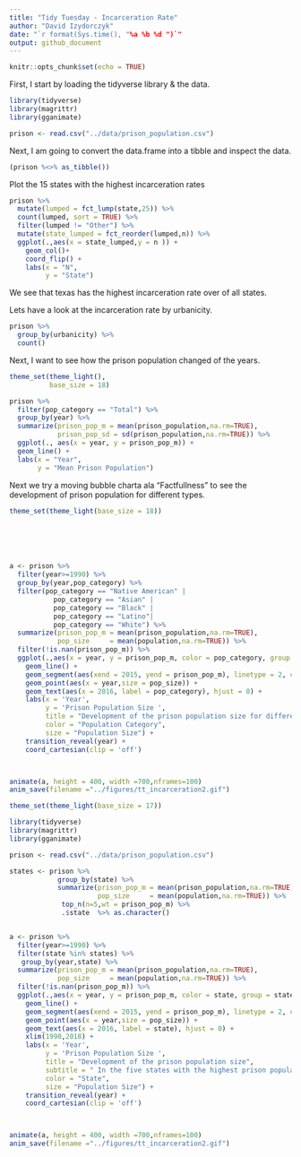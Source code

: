 ```yaml
---
title: "Tidy Tuesday - Incarceration Rate"
author: "David Izydorczyk"
date: "`r format(Sys.time(), "%a %b %d ")`"
output: github_document
---
```

  
```r
knitr::opts_chunk$set(echo = TRUE)
```

First, I start by loading the tidyverse library & the data. 

```r
library(tidyverse)
library(magrittr)
library(gganimate)

prison <- read.csv("../data/prison_population.csv")


```

Next, I am going to convert the data.frame into a tibble and inspect the data. 

```r
(prison %<>% as_tibble())
```
Plot the 15 states with the highest incarceration rates

```r


prison %>% 
  mutate(lumped = fct_lump(state,25)) %>%
  count(lumped, sort = TRUE) %>%
  filter(lumped != "Other") %>%
  mutate(state_lumped = fct_reorder(lumped,n)) %>%
  ggplot(.,aes(x = state_lumped,y = n )) + 
    geom_col()+
    coord_flip() +
    labs(x = "N",
         y = "State")

```

We see that texas has the highest incarceration rate over of all states. 

Lets have a look at the incarceration rate by urbanicity.

```r
prison %>% 
  group_by(urbanicity) %>%
  count()
```

Next, I want to see how the prison population changed of the years.

```r
theme_set(theme_light(),
          base_size = 18)

prison %>% 
  filter(pop_category == "Total") %>%
  group_by(year) %>%
  summarize(prison_pop_m = mean(prison_population,na.rm=TRUE),
            prison_pop_sd = sd(prison_population,na.rm=TRUE)) %>% 
  ggplot(., aes(x = year, y = prison_pop_m)) +
  geom_line() +
  labs(x = "Year",
       y = "Mean Prison Population")
```

Next we try a moving bubble charta ala "Factfullness" to see the development of prison population for different types. 


```r
theme_set(theme_light(base_size = 18))






a <- prison %>% 
  filter(year>=1990) %>%
  group_by(year,pop_category) %>%
  filter(pop_category == "Native American" |
           pop_category == "Asian" |
           pop_category == "Black" |
           pop_category == "Latino"|
           pop_category == "White") %>% 
  summarize(prison_pop_m = mean(prison_population,na.rm=TRUE),
            pop_size     = mean(population,na.rm=TRUE)) %>% 
  filter(!is.nan(prison_pop_m)) %>%
  ggplot(.,aes(x = year, y = prison_pop_m, color = pop_category, group = pop_category)) +
    geom_line() + 
    geom_segment(aes(xend = 2015, yend = prison_pop_m), linetype = 2, colour = 'grey') + 
    geom_point(aes(x = year,size = pop_size)) + 
    geom_text(aes(x = 2016, label = pop_category), hjust = 0) +
    labs(x = 'Year',
         y = 'Prison Population Size ',
         title = "Development of the prison population size for different populations",
         color = "Population Category",
         size = "Population Size") +
    transition_reveal(year) +
    coord_cartesian(clip = 'off') 



animate(a, height = 400, width =700,nframes=100)
anim_save(filename ="../figures/tt_incarceration2.gif")
```


```r
theme_set(theme_light(base_size = 17))

library(tidyverse)
library(magrittr)
library(gganimate)

prison <- read.csv("../data/prison_population.csv")

states <- prison %>% 
            group_by(state) %>%
            summarize(prison_pop_m = mean(prison_population,na.rm=TRUE),
                      pop_size     = mean(population,na.rm=TRUE)) %>%
             top_n(n=5,wt = prison_pop_m) %>%
             .$state  %>% as.character()


a <- prison %>% 
  filter(year>=1990) %>%
  filter(state %in% states) %>% 
   group_by(year,state) %>%
  summarize(prison_pop_m = mean(prison_population,na.rm=TRUE),
            pop_size     = mean(population,na.rm=TRUE)) %>% 
  filter(!is.nan(prison_pop_m)) %>%
  ggplot(.,aes(x = year, y = prison_pop_m, color = state, group = state)) +
    geom_line() + 
    geom_segment(aes(xend = 2015, yend = prison_pop_m), linetype = 2, colour = 'grey') + 
    geom_point(aes(x = year,size = pop_size)) + 
    geom_text(aes(x = 2016, label = state), hjust = 0) +
    xlim(1990,2018) +
    labs(x = 'Year',
         y = 'Prison Population Size ',
         title = "Development of the prison population size",
         subtitle = " In the five states with the highest prison population size",
         color = "State",
         size = "Population Size") +
    transition_reveal(year) +
    coord_cartesian(clip = 'off') 



animate(a, height = 400, width =700,nframes=100)
anim_save(filename ="../figures/tt_incarceration2.gif")
```
